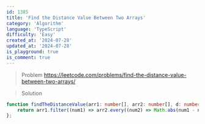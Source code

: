```yaml
---
id: 1385
title: 'Find the Distance Value Between Two Arrays'
category: 'Algorithm'
language: 'TypeScript'
difficulty: 'Easy'
created_at: '2024-07-28'
updated_at: '2024-07-28'
is_playground: true
is_comment: true
---
```


> Problem
https://leetcode.com/problems/find-the-distance-value-between-two-arrays/

> Solution

``` typescript
function findTheDistanceValue(arr1: number[], arr2: number[], d: number): number {
    return arr1.filter((num1) => arr2.every((num2) => Math.abs(num1 - num2) > d)).length;
};
```
